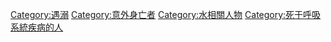 [[Category:遇溺|Category:遇溺]]
[[Category:意外身亡者|Category:意外身亡者]]
[[Category:水相關人物|Category:水相關人物]]
[[Category:死于呼吸系統疾病的人|Category:死于呼吸系統疾病的人]]